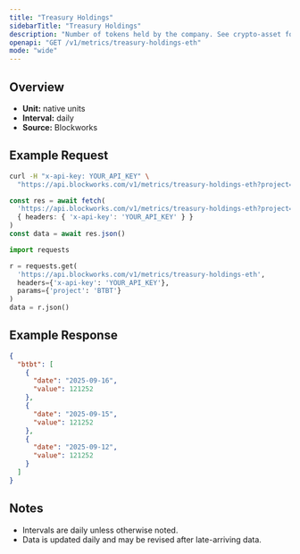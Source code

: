 ```yaml
---
title: "Treasury Holdings"
sidebarTitle: "Treasury Holdings"
description: "Number of tokens held by the company. See crypto-asset for asset indicator"
openapi: "GET /v1/metrics/treasury-holdings-eth"
mode: "wide"
---
```


## Overview

- **Unit:** native units
- **Interval:** daily
- **Source:** Blockworks

## Example Request

<CodeGroup>

```bash cURL
curl -H "x-api-key: YOUR_API_KEY" \
  "https://api.blockworks.com/v1/metrics/treasury-holdings-eth?project=BTBT"
```

```typescript TypeScript
const res = await fetch(
  'https://api.blockworks.com/v1/metrics/treasury-holdings-eth?project=BTBT',
  { headers: { 'x-api-key': 'YOUR_API_KEY' } }
)
const data = await res.json()
```

```python Python
import requests

r = requests.get(
  'https://api.blockworks.com/v1/metrics/treasury-holdings-eth',
  headers={'x-api-key': 'YOUR_API_KEY'},
  params={'project': 'BTBT'}
)
data = r.json()
```

</CodeGroup>

## Example Response

```json
{
  "btbt": [
    {
      "date": "2025-09-16",
      "value": 121252
    },
    {
      "date": "2025-09-15",
      "value": 121252
    },
    {
      "date": "2025-09-12",
      "value": 121252
    }
  ]
}
```

## Notes
- Intervals are daily unless otherwise noted.
- Data is updated daily and may be revised after late-arriving data.